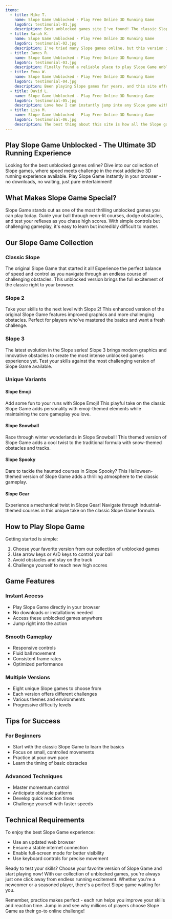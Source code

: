 ```yaml
---
items:
  - title: Mike T.
    name: Slope Game Unblocked - Play Free Online 3D Running Game
    logoSrc: testimonial-01.jpg
    description: Best unblocked games site I've found! The classic Slope Game runs perfectly smooth, and I love how I can play between classes without any lag. The controls are super responsive!
  - title: Sarah K.
    name: Slope Game Unblocked - Play Free Online 3D Running Game
    logoSrc: testimonial-02.jpg
    description: I've tried many Slope games online, but this version is by far the most polished. Slope 3 is my favorite - the graphics are amazing and the gameplay is incredibly addictive.
  - title: James R.
    name: Slope Game Unblocked - Play Free Online 3D Running Game
    logoSrc: testimonial-03.jpg
    description: Finally found a reliable place to play Slope Game unblocked! The collection of different versions keeps things fresh, and I especially love Slope Spooky for its unique theme.
  - title: Emma W.
    name: Slope Game Unblocked - Play Free Online 3D Running Game
    logoSrc: testimonial-04.jpg
    description: Been playing Slope games for years, and this site offers the smoothest experience. No ads interrupting gameplay, just pure fun. Slope 2 is my go-to for quick gaming sessions.
  - title: David L.
    name: Slope Game Unblocked - Play Free Online 3D Running Game
    logoSrc: testimonial-05.jpg
    description: Love how I can instantly jump into any Slope game without downloading anything. The controls are perfect, and having multiple versions to choose from is awesome!
  - title: Lisa M.
    name: Slope Game Unblocked - Play Free Online 3D Running Game
    logoSrc: testimonial-06.jpg
    description: The best thing about this site is how all the Slope games are always unblocked and ready to play. Slope Emoji is my favorite when I need a fun break!
---
```


## Play Slope Game Unblocked - The Ultimate 3D Running Experience

Looking for the best unblocked games online? Dive into our collection of Slope games, where speed meets challenge in the most addictive 3D running experience available. Play Slope Game instantly in your browser - no downloads, no waiting, just pure entertainment!

## What Makes Slope Game Special?

Slope Game stands out as one of the most thrilling unblocked games you can play today. Guide your ball through neon-lit courses, dodge obstacles, and test your reflexes as you chase high scores. With simple controls but challenging gameplay, it's easy to learn but incredibly difficult to master.

## Our Slope Game Collection

### Classic Slope

The original Slope Game that started it all! Experience the perfect balance of speed and control as you navigate through an endless course of challenging obstacles. This unblocked version brings the full excitement of the classic right to your browser.

### Slope 2

Take your skills to the next level with Slope 2! This enhanced version of the original Slope Game features improved graphics and more challenging obstacles. Perfect for players who've mastered the basics and want a fresh challenge.

### Slope 3

The latest evolution in the Slope series! Slope 3 brings modern graphics and innovative obstacles to create the most intense unblocked games experience yet. Test your skills against the most challenging version of Slope Game available.

### Unique Variants

#### Slope Emoji

Add some fun to your runs with Slope Emoji! This playful take on the classic Slope Game adds personality with emoji-themed elements while maintaining the core gameplay you love.

#### Slope Snowball

Race through winter wonderlands in Slope Snowball! This themed version of Slope Game adds a cool twist to the traditional formula with snow-themed obstacles and tracks.

#### Slope Spooky

Dare to tackle the haunted courses in Slope Spooky? This Halloween-themed version of Slope Game adds a thrilling atmosphere to the classic gameplay.

#### Slope Gear

Experience a mechanical twist in Slope Gear! Navigate through industrial-themed courses in this unique take on the classic Slope Game formula.

## How to Play Slope Game

Getting started is simple:

1. Choose your favorite version from our collection of unblocked games
2. Use arrow keys or A/D keys to control your ball
3. Avoid obstacles and stay on the track
4. Challenge yourself to reach new high scores

## Game Features

### Instant Access

- Play Slope Game directly in your browser
- No downloads or installations needed
- Access these unblocked games anywhere
- Jump right into the action

### Smooth Gameplay

- Responsive controls
- Fluid ball movement
- Consistent frame rates
- Optimized performance

### Multiple Versions

- Eight unique Slope games to choose from
- Each version offers different challenges
- Various themes and environments
- Progressive difficulty levels

## Tips for Success

### For Beginners

- Start with the classic Slope Game to learn the basics
- Focus on small, controlled movements
- Practice at your own pace
- Learn the timing of basic obstacles

### Advanced Techniques

- Master momentum control
- Anticipate obstacle patterns
- Develop quick reaction times
- Challenge yourself with faster speeds

## Technical Requirements

To enjoy the best Slope Game experience:

- Use an updated web browser
- Ensure a stable internet connection
- Enable full-screen mode for better visibility
- Use keyboard controls for precise movement

Ready to test your skills? Choose your favorite version of Slope Game and start playing now! With our collection of unblocked games, you're always just one click away from endless running excitement. Whether you're a newcomer or a seasoned player, there's a perfect Slope game waiting for you.

Remember, practice makes perfect - each run helps you improve your skills and reaction time. Jump in and see why millions of players choose Slope Game as their go-to online challenge!
